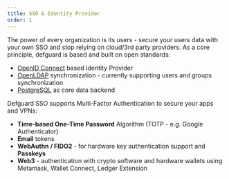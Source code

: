 ```yaml
---
title: SSO & Identity Provider
order: 1
---
```

The power of every organization is its users - secure your users data with your own SSO and stop relying on cloud/3rd party providers.
As a core principle, defguard is based and built on open standards:  
* [OpenID Connect](https://openid.net/connect/) based Identity Provider
* [OpenLDAP](https://www.openldap.org/) synchronization - currently supporting users and groups synchronization
* [PostgreSQL](https://www.postgresql.org/) as core data backend

Defguard SSO supports Multi-Factor Authentication to secure your apps and VPNs:

* **Time-based One-Time Password** Algorithm (TOTP - e.g. Google Authenticator)
* **Email** tokens
* **WebAuthn / FIDO2** - for hardware key authentication support and **Passkeys**
* **Web3** - authentication with crypto software and hardware wallets using Metamask, Wallet Connect, Ledger Extension
